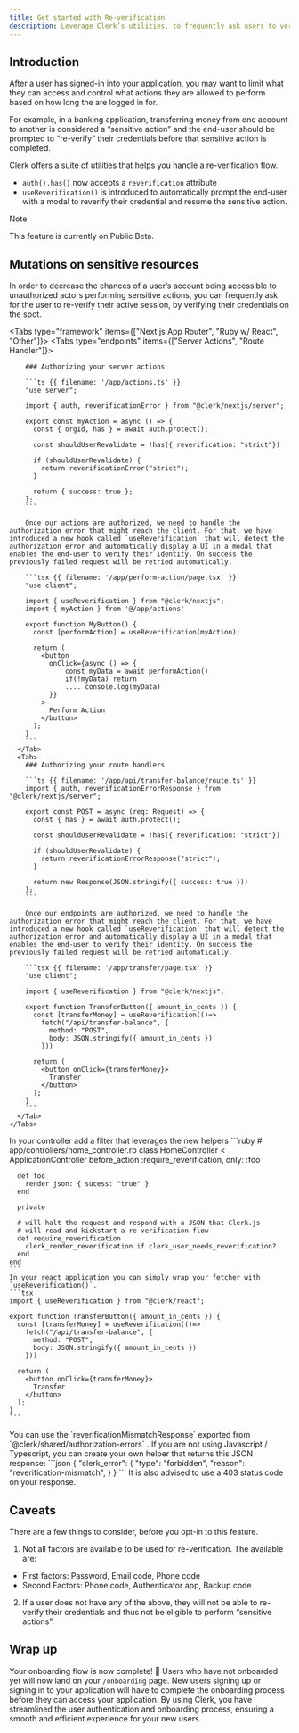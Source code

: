 ```yaml
---
title: Get started with Re-verification
description: Leverage Clerk’s utilities, to frequently ask users to verify their identity before sensitive actions are performed.
---
```



## Introduction

After a user has signed-in into your application, you may want to limit what they can access and control what actions they are allowed to perform based on how long the are logged in for.

For example, in a banking application, transferring money from one account to another is considered a “sensitive action” and the end-user should be prompted to “re-verify” their credentials before that sensitive action is completed.

Clerk offers a suite of utilities that helps you handle a re-verification flow.

- `auth().has()` now accepts a `reverification` attribute
- `useReverification()` is introduced to automatically prompt the end-user with a modal to reverify their credential and resume the sensitive action.

> [!NOTE]
> This feature is currently on Public Beta.

## Mutations on sensitive resources
In order to decrease the chances of a user’s account being accessible to unauthorized actors performing sensitive actions, you can frequently ask for the user to re-verify their active session, by verifying their credentials on the spot.

<Tabs type="framework" items={["Next.js App Router", "Ruby w/ React", "Other"]}>
  <Tab>
    <Tabs type="endpoints" items={["Server Actions", "Route Handler"]}>
      <Tab>
        
        ### Authorizing your server actions
        
        ```ts {{ filename: '/app/actions.ts' }}
        "use server";

        import { auth, reverificationError } from "@clerk/nextjs/server";

        export const myAction = async () => {
          const { orgId, has } = await auth.protect();
          
          const shouldUserRevalidate = !has({ reverification: "strict"})
          
          if (shouldUserRevalidate) {
            return reverificationError("strict");
          }

          return { success: true };
        };
        ```

        Once our actions are authorized, we need to handle the authorization error that might reach the client. For that, we have introduced a new hook called `useReverification` that will detect the authorization error and automatically display a UI in a modal that enables the end-user to verify their identity. On success the previously failed request will be retried automatically.

        ```tsx {{ filename: '/app/perform-action/page.tsx' }}
        "use client";

        import { useReverification } from "@clerk/nextjs";
        import { myAction } from '@/app/actions'

        export function MyButton() {
          const [performAction] = useReverification(myAction);

          return (
            <button
              onClick={async () => {
                  const myData = await performAction()
                  if(!myData) return 
                  .... console.log(myData)
              }}
            >
              Perform Action
            </button>
          );
        }
        ```
      </Tab>
      <Tab>
        ### Authorizing your route handlers

        ```ts {{ filename: '/app/api/transfer-balance/route.ts' }}
        import { auth, reverificationErrorResponse } from "@clerk/nextjs/server";

        export const POST = async (req: Request) => {
          const { has } = await auth.protect();
          
          const shouldUserRevalidate = !has({ reverification: "strict"})
          
          if (shouldUserRevalidate) {
            return reverificationErrorResponse("strict");
          }

          return new Response(JSON.stringify({ success: true }))
        };
        ```

        Once our endpoints are authorized, we need to handle the authorization error that might reach the client. For that, we have introduced a new hook called `useReverification` that will detect the authorization error and automatically display a UI in a modal that enables the end-user to verify their identity. On success the previously failed request will be retried automatically.

        ```tsx {{ filename: '/app/transfer/page.tsx' }}
        "use client";

        import { useReverification } from "@clerk/nextjs";

        export function TransferButton({ amount_in_cents }) {
          const [transferMoney] = useReverification(()=>
            fetch("/api/transfer-balance", {
              method: "POST",
              body: JSON.stringify({ amount_in_cents })
            }))

          return (
            <button onClick={transferMoney}>
              Transfer
            </button>
          );
        }
        ```
      </Tab>
    </Tabs>
  </Tab>
  <Tab>
    In your controller add a filter that leverages the new helpers
    ```ruby
    # app/controllers/home_controller.rb
    class HomeController < ApplicationController
      before_action :require_reverification, only: :foo

      def foo
        render json: { sucess: "true" }
      end

      private
      
      # will halt the request and respond with a JSON that Clerk.js
      # will read and kickstart a re-verification flow 
      def require_reverification
        clerk_render_reverification if clerk_user_needs_reverification?
      end
    end
    ```
    In your react application you can simply wrap your fetcher with `useReverification()`.
    ```tsx
    import { useReverification } from "@clerk/react";

    export function TransferButton({ amount_in_cents }) {
      const [transferMoney] = useReverification(()=>
        fetch("/api/transfer-balance", {
          method: "POST",
          body: JSON.stringify({ amount_in_cents })
        }))

      return (
        <button onClick={transferMoney}>
          Transfer
        </button>
      );
    }
    ```
  </Tab>
  <Tab>
  You can use the `reverificationMismatchResponse` exported from `@clerk/shared/authorization-errors` . If you are not using Javascript / Typescript, you can create your own helper that returns this JSON response:
  ```json
  {
    "clerk_error": {
      "type": "forbidden",
      "reason": "reverification-mismatch",
    }
  }
  ```
  It is also advised to use a 403 status code on your response.
  </Tab>
</Tabs>


## Caveats
There are a few things to consider, before you opt-in to this feature.
1. Not all factors are available to be used for re-verification. The available are:
  - First factors: Password, Email code, Phone code
  - Second Factors: Phone code, Authenticator app, Backup code
2. If a user does not have any of the above, they will not be able to re-verify their credentials and thus not be eligible to perform “sensitive actions”.


## Wrap up

Your onboarding flow is now complete! 🎉 Users who have not onboarded yet will now land on your `/onboarding` page. New users signing up or signing in to your application will have to complete the onboarding process before they can access your application. By using Clerk, you have streamlined the user authentication and onboarding process, ensuring a smooth and efficient experience for your new users.
